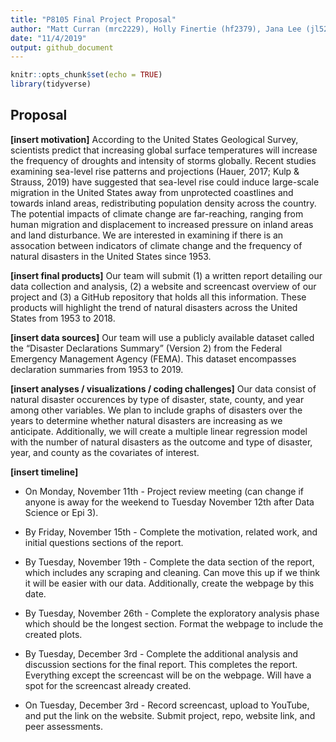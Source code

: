```yaml
---
title: "P8105 Final Project Proposal"
author: "Matt Curran (mrc2229), Holly Finertie (hf2379), Jana Lee (jl5295), Ashley Tseng (at3346), Lulu Zhang (ilz2105)"
date: "11/4/2019"
output: github_document
---
```


```r
knitr::opts_chunk$set(echo = TRUE)
library(tidyverse)
```

## Proposal

**[insert motivation]** According to the United States Geological Survey, scientists predict that increasing global surface temperatures will increase the frequency of droughts and intensity of storms globally. Recent studies examining sea-level rise patterns and projections (Hauer, 2017; Kulp & Strauss, 2019) have suggested that sea-level rise could induce large-scale migration in the United States away from unprotected coastlines and towards inland areas, redistributing population density across the country. The potential impacts of climate change are far-reaching, ranging from human migration and displacement to increased pressure on inland areas and land disturbance. We are interested in examining if there is an assocation between indicators of climate change and the frequency of natural disasters in the United States since 1953.

**[insert final products]** Our team will submit (1) a written report detailing our data collection and analysis, (2) a website and screencast overview of our project and (3) a GitHub repository that holds all this information. These products will highlight the trend of natural disasters across the United States from 1953 to 2018. 

**[insert data sources]** Our team will use a publicly available dataset called the "Disaster Declarations Summary" (Version 2) from the Federal Emergency Management Agency (FEMA). This dataset encompasses declaration summaries from 1953 to 2019.
 
**[insert analyses / visualizations / coding challenges]** Our data consist of natural disaster occurences by type of disaster, state, county, and year among other variables. We plan to include graphs of disasters over the years to determine whether natural disasters are increasing as we anticipate. Additionally, we will create a multiple linear regression model with the number of natural disasters as the outcome and type of disaster, year, and county as the covariates of interest. 

**[insert timeline]**

* On Monday, November 11th - Project review meeting (can change if anyone is away for the weekend to Tuesday November 12th after Data Science or Epi 3).

* By Friday, November 15th - Complete the motivation, related work, and initial questions sections of the report.

* By Tuesday, November 19th - Complete the data section of the report, which includes any scraping and cleaning. Can move this up if we think it will be easier with our data. Additionally, create the webpage by this date.

* By Tuesday, November 26th - Complete the exploratory analysis phase which should be the longest section. Format the webpage to include the created plots.

* By Tuesday, December 3rd - Complete the additional analysis and discussion sections for the final report. This completes the report. Everything except the screencast will be on the webpage. Will have a spot for the screencast already created.

* On Tuesday, December 3rd - Record screencast, upload to YouTube, and put the link on the website. Submit project, repo, website link, and peer assessments.
